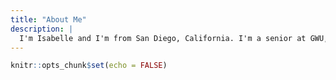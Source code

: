 ```yaml
---
title: "About Me"
description: |
  I'm Isabelle and I'm from San Diego, California. I'm a senior at GWU, majoring in Journalism and Mass Communication and minoring in Criminal Justice. 
---
```


```r
knitr::opts_chunk$set(echo = FALSE)
```

